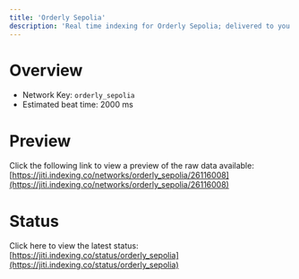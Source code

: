```yaml
---
title: 'Orderly Sepolia'
description: 'Real time indexing for Orderly Sepolia; delivered to you'
---
```


# Overview
- Network Key: `orderly_sepolia`
- Estimated beat time: 2000 ms

# Preview
Click the following link to view a preview of the raw data available: [https://jiti.indexing.co/networks/orderly_sepolia/26116008](https://jiti.indexing.co/networks/orderly_sepolia/26116008)

# Status
Click here to view the latest status: [https://jiti.indexing.co/status/orderly_sepolia](https://jiti.indexing.co/status/orderly_sepolia)
